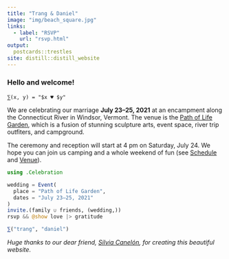 ```yaml
---
title: "Trang & Daniel"
image: "img/beach_square.jpg"
links:
  - label: "RSVP"
    url: "rsvp.html"
output: 
  postcards::trestles
site: distill::distill_website
---
```


### Hello and welcome! 
`⅀(x, y) = "$x ♥️ $y"`

We are celebrating our marriage **July 23--25, 2021** at an encampment along the Connecticut River in Windsor, Vermont.
The venue is the [Path of Life Garden](https://greatriveroutfitters.com/news-and-events/welcome-to-the-path-of-life-sculpture-garden), which is a fusion of stunning sculpture arts, event space, river trip outfiters, and campground.

The ceremony and reception will start at 4 pm on Saturday, July 24.
We hope you can join us camping and a whole weekend of fun (see [Schedule](schedule.html) and [Venue](venue.html)).

```julia
using .Celebration

wedding = Event(
  place = "Path of Life Garden",
  dates = "July 23—25, 2021"
)
invite.(family ∪ friends, (wedding,))
rsvp && @show love |> gratitude

⅀("trang", "daniel")
```

_Huge thanks to our dear friend, [Silvia Canelón](https://silvia.rbind.io), for creating this beautiful website._
